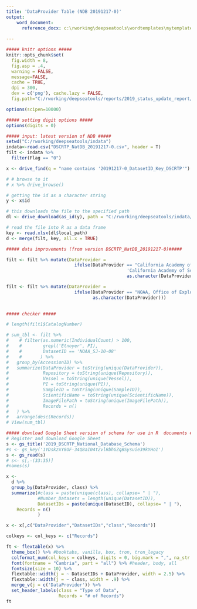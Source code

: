 ```yaml
---
title: 'DataProvider Table (NDB 20191217-0)'
output: 
    word_document:
      reference_docx: c:\rworking\deepseatools\wordtemplates\mytemplate.docx
      
---
```


``` r

##### knitr options #####
knitr::opts_chunk$set(
  fig.width = 8, 
  fig.asp = .4, 
  warning = FALSE,
  message=FALSE,
  cache = TRUE,
  dpi = 300, 
  dev = c('png'), cache.lazy = FALSE, 
  fig.path="C:/rworking/deepseatools/reports/2019_status_update_report/figures/") 

options(scipen=10000)

##### setting digit options #####
options(digits = 0)
```

``` r

##### input: latest version of NDB #####
setwd("C:/rworking/deepseatools/indata")
indata<-read.csv("DSCRTP_NatDB_20191217-0.csv", header = T)
filt <- indata %>%
  filter(Flag == "0")

```

``` r
x <- drive_find(q = "name contains '20191217-0_DatasetID_Key_DSCRTP'")

# # browse to it
# x %>% drive_browse()

# getting the id as a character string
y <- x$id

# this downloads the file to the specified path
dl <- drive_download(as_id(y), path = "C:/rworking/deepseatools/indata/20191217-0_DatasetID_Key_DSCRTP.xlsx", overwrite = TRUE)

# read the file into R as a data frame
key <- read.xlsx(dl$local_path)
d <- merge(filt, key, all.x = TRUE)
```

``` r

##### data improvements (from version DSCRTP_NatDB_20191217-0)#####

filt <- filt %>% mutate(DataProvider =
                          ifelse(DataProvider == "California Academy of Sciences (CAS)",
                                              'California Academy of Sciences',
                                              as.character(DataProvider)))

filt <- filt %>% mutate(DataProvider =
                          ifelse(DataProvider == "NOAA, Office of Exploration and Research | Hawai’i Undersea Research Laboratory, University of Hawai’i", "NOAA, Office of Exploration and Research | Hawai'i Undersea Research Laboratory, University of Hawai'i", 
                                 as.character(DataProvider)))

                       
##### checker #####

# length(filt1$CatalogNumber)

# sum_tbl <- filt %>%
#    # filter(as.numeric(IndividualCount) > 100,
#    #        grepl('Etnoyer', PI),
#    #        DatasetID == 'NOAA_SJ-10-08'
#    #       ) %>%
#   group_by(AccessionID) %>% 
#   summarize(DataProvider = toString(unique(DataProvider)),
#             Repository = toString(unique(Repository)),
#             Vessel = toString(unique(Vessel)),
#             PI = toString(unique(PI)),
#             SampleID = toString(unique(SampleID)),
#             ScientificName = toString(unique(ScientificName)),
#             ImageFilePath = toString(unique(ImageFilePath)),
#             Records = n()
#   ) %>% 
#   arrange(desc(Records))
# View(sum_tbl)

```

``` r
##### download Google Sheet version of schema for use in R  documents ##### 
# Register and download Google Sheet
s <- gs_title('2019_DSCRTP_National_Database_Schema')
#s <- gs_key('1YDskzxY8OF-34Q8aI04tZvlRbhGZqBSysuie39kYHoI')
s <- gs_read(s)
# s<- s[,-(33:35)]
#names(s)

```

``` r

x <-
  d %>%
  group_by(DataProvider, class) %>% 
  summarize(#class = paste(unique(class), collapse= " | "),
            #Number_Datasets = length(unique(DatasetID)),
            DatasetIDs = paste(unique(DatasetID), collapse= " | "),
    Records = n()
            )

x <- x[,c("DataProvider","DatasetIDs","class","Records")]

colkeys <- col_keys <- c("Records")

ft <- flextable(x) %>% 
  theme_box() %>% #booktabs, vanilla, box, tron, tron_legacy
  colformat_num(col_keys = colkeys, digits = 0, big.mark = ",", na_str = "NA") %>% 
  font(fontname = "Cambria", part = "all") %>% #header, body, all
  fontsize(size = 10) %>% 
  flextable::width(j = ~ DatasetIDs + DataProvider, width = 2.5) %>%
  flextable::width(j = ~ class, width = .9) %>%
  merge_v(j = c('DataProvider')) %>% 
  set_header_labels(class = "Type of Data",
                    Records = "# of Records")
ft

```


